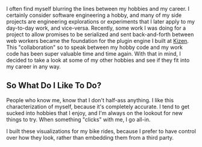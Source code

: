 

I often find myself blurring the lines between my hobbies and my career. I certainly consider software engineering a hobby, and many of my side projects
are engineering explorations or experiments that I later apply to my day-to-day work, and vice-versa. Recently, some work I was doing for a project
to allow promises to be serialized and sent back-and-forth between web workers became the foundation for the plugin
engine I built at [Kizen](https://kizen.com/). This "collaboration" so to speak between my hobby code and my work code
has been super valuable time and time again. With that in mind, I decided to take a look at some of my other hobbies and see
if they fit into my career in any way.

## So What Do I Like To Do?

People who know me, know that I don't half-ass anything. I like this characterization of myself, because it's completely accurate.
I tend to get sucked into hobbies that I enjoy, and I'm always on the lookout for new things to try. When something "clicks" with me,
I go all-in.

<WorkoutGrid>
  <Workout
    distanceFeet={92822.4}
    elevationFeet={3343}
    gpxUrl="https://fitness.static.donley.xyz/tour-of-watopia-stage-4.gpx"
    watopia
  />
  <Workout
    distanceFeet={328891.2}
    timeSeconds={14607}
    elevationFeet={3343}
    gpxUrl="https://fitness.static.donley.xyz/realale2024.gpx"
  />
</WorkoutGrid>

I built these visualizations for my bike rides, because I prefer to have
control over how they look, rather than embedding them from a third party.
